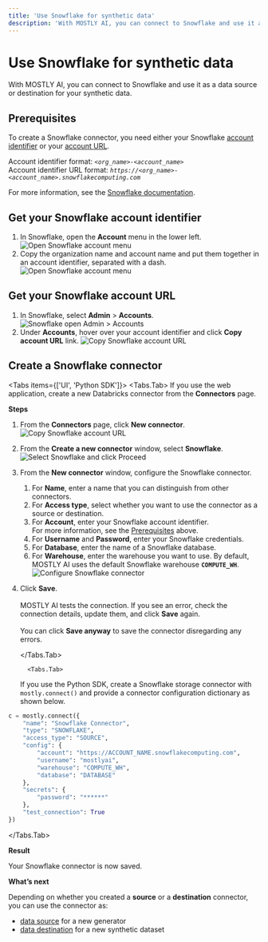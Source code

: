 ```yaml
---
title: 'Use Snowflake for synthetic data'
description: 'With MOSTLY AI, you can connect to Snowflake and use it as a data source or destination for your synthetic data.'
---
```



# Use Snowflake for synthetic data

With MOSTLY AI, you can connect to Snowflake and use it as a data source or destination for your synthetic data.

## Prerequisites

To create a Snowflake connector, you need either your Snowflake [account identifier](#get-your-snowflake-account-identifier) or your [account URL](#get-your-snowflake-account-url).

Account identifier format: _`<org_name>-<account_name>`_<br />
Account identifier URL format:
_`https://<org_name>-<account_name>.snowflakecomputing.com`_

<Callout type="info">For more information, see the [Snowflake documentation](https://docs.snowflake.com/en/user-guide/admin-account-identifier).</Callout>

## Get your Snowflake account identifier

1. In Snowflake, open the **Account** menu in the lower left.
   <Image src="/docimages/connectors/snowflake/prerequisite-snowflake-open-account-menu.webp" alt="Open Snowflake account menu" width={200} height={500} />
2. Copy the organization name and account name and put them together in an account identifier, separated with a dash.
   <Image src="/docimages/connectors/snowflake/prerequisite-snowflake-account-identifier.webp" alt="Open Snowflake account menu" width={275} height={500} />

## Get your Snowflake account URL

1. In Snowflake, select **Admin** > **Accounts**.
   <Image src="/docimages/connectors/snowflake/prerequisite-snowflake-admin-accounts.webp" alt="Snowflake open Admin > Accounts" width={250} height={500} />
2. Under **Accounts**, hover over your account identifier and click **Copy account URL** link.
   <Image src="/docimages/connectors/snowflake/prerequisite-copy-snowflake-account-url.webp" alt="Copy Snowflake account URL" width={450} height={500} />

## Create a Snowflake connector

<Tabs items={['UI', 'Python SDK']}>
<Tabs.Tab>
If you use the web application, create a new Databricks connector from the **Connectors** page.

**Steps**

1.  From the **Connectors** page, click **New connector**.
    <Image src="/docimages/connectors/create-connector-01-click.webp" alt="Copy Snowflake account URL" width={800} height={500} />
2.  From the **Create a new connector** window, select **Snowflake**.
    <Image src="/docimages/connectors/snowflake/create-connector-02-select-snowflake.webp" alt="Select Snowflake and click Proceed" width={800} height={500} />
3.  From the **New connector** window, configure the Snowflake connector.
    1. For **Name**, enter a name that you can distinguish from other connectors.
    2. For **Access type**, select whether you want to use the connector as a source or destination.
    3. For **Account**, enter your Snowflake account identifier.<br />
       For more information, see the [Prerequisites](#prerequisites) above.
    4. For **Username** and **Password**, enter your Snowflake credentials.
    5. For **Database**, enter the name of a Snowflake database.
    6. For **Warehouse**, enter the warehouse you want to use.
       <Callout type="info">By default, MOSTLY AI uses the default Snowflake warehouse **`COMPUTE_WH`**.</Callout>
       <Image src="/docimages/connectors/snowflake/create-connector-03-configure.webp" alt="Configure Snowflake connector" width={600} height={500} />
4.  Click **Save**.<br /><br />
    MOSTLY AI tests the connection. If you see an error, check the connection details, update them, and click **Save** again.<br /><br />
    You can click **Save anyway** to save the connector disregarding any errors.

       </Tabs.Tab>

          <Tabs.Tab>

    If you use the Python SDK, create a Snowflake storage connector with `mostly.connect()` and provide a connector configuration dictionary as shown below.

```python copy filename="python" {3,6,8,9}
c = mostly.connect({
    "name": "Snowflake Connector",
    "type": "SNOWFLAKE",
    "access_type": "SOURCE",
    "config": {
        "account": "https://ACCOUNT_NAME.snowflakecomputing.com",
        "username": "mostlyai",
        "warehouse": "COMPUTE_WH",
        "database": "DATABASE"
    },
    "secrets": {
        "password": "******"
    },
    "test_connection": True
})
```

</Tabs.Tab>
</Tabs>

**Result**

Your Snowflake connector is now saved.

**What’s next**

Depending on whether you created a **source** or a **destination** connector, you can use the connector as:

- [data source](../use/data-source) for a new generator
- [data destination](../use/data-destination) for a new synthetic dataset
